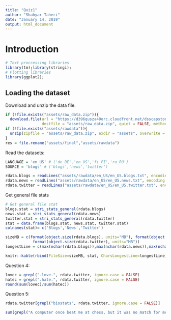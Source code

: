 ```yaml
---
title: "Quiz1"
author: "Shahyar Taheri"
date: "January 14, 2019"
output: html_document
---
```


# Introduction  

```r
# Text proccessing libraries
library(tm);library(stringi);
# Plotting libraries
library(ggplot2);
```

## Loading the dataset 

Download and unzip the data file.

```r
if (!file.exists("assets/raw_data.zip")){
  download.file(url = "https://d396qusza40orc.cloudfront.net/dsscapstone/dataset/Coursera-SwiftKey.zip", 
                destfile = "assets/raw_data.zip", quiet = FALSE, method="auto")}
if (!file.exists("assets/rawdata")){
  unzip(zipfile = "assets/raw_data.zip", exdir = "assets", overwrite = TRUE)
}
res = file.rename("assets/final","assets/rawdata")
```

Read the datasets:

```r
LANGUAGE = 'en_US' # ('de_DE','en_US','fi_FI','ru_RU')
SOURCE = 'blogs' # ('blogs','news','twitter')

rdata.blogs = readLines("assets/rawdata/en_US/en_US.blogs.txt", encoding = 'UTF-8', skipNul = TRUE)
rdata.news = readLines("assets/rawdata/en_US/en_US.news.txt", encoding = 'UTF-8', skipNul = TRUE)
rdata.twitter = readLines("assets/rawdata/en_US/en_US.twitter.txt", encoding = 'UTF-8', skipNul = TRUE)
```

Get general file stats

```r
# Get general file stat
blogs.stat = stri_stats_general(rdata.blogs)
news.stat = stri_stats_general(rdata.news)
twitter.stat = stri_stats_general(rdata.twitter)
stat = data.frame(blogs.stat, news.stat, twitter.stat)
colnames(stat)= c('Blogs','News','Twitter')

sizeMB = c(format(object.size(rdata.blogs), units="MB"), format(object.size(rdata.news), units="MB"),
            format(object.size(rdata.twitter), units="MB"))
longestLine = c(max(nchar(rdata.blogs)),max(nchar(rdata.news)),max(nchar(rdata.twitter))) 
```

```r
knitr::kable(rbind(FileSize=sizeMB, stat, CharsLongestLine=longestLine))
```

Question 4: 
```r
lovec = grepl(".love.", rdata.twitter, ignore.case = FALSE)
hatec = grepl(".hate.", rdata.twitter, ignore.case = FALSE)
round(sum(lovec)/sum(hatec))
```
Question 5:

```r
rdata.twitter[grepl("biostats", rdata.twitter, ignore.case = FALSE)]
```

```r
sum(grepl("A computer once beat me at chess, but it was no match for me at kickboxing", rdata.twitter, ignore.case = FALSE))
```
